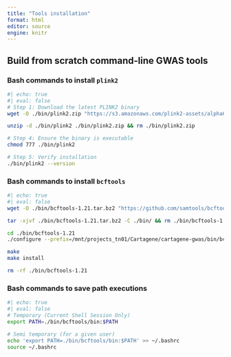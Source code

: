 ```yaml
---
title: "Tools installation"
format: html
editor: source
engine: knitr
---
```


## Build from scratch command-line GWAS tools {#sec-tools-install}

### Bash commands to install `plink2`


```bash
#| echo: true
#| eval: false
# Step 1: Download the latest PLINK2 binary
wget -O ./bin/plink2.zip "https://s3.amazonaws.com/plink2-assets/alpha6/plink2_linux_x86_64_20250129.zip" 

unzip -d ./bin/plink2 ./bin/plink2.zip && rm ./bin/plink2.zip

# Step 4: Ensure the binary is executable
chmod 777 ./bin/plink2

# Step 5: Verify installation
./bin/plink2 --version

```

### Bash commands to install `bcftools`

```bash
#| echo: true
#| eval: false
wget -O ./bin/bcftools-1.21.tar.bz2 "https://github.com/samtools/bcftools/releases/download/1.21/bcftools-1.21.tar.bz2" 

tar -xjvf ./bin/bcftools-1.21.tar.bz2 -C ./bin/ && rm ./bin/bcftools-1.21.tar.bz2

cd ./bin/bcftools-1.21
./configure --prefix=/mnt/projects_tn01/Cartagene/cartagene-gwas/bin/bcftools

make
make install

rm -rf ./bin/bcftools-1.21

```

### Bash commands to save path executions

```bash
#| echo: true
#| eval: false
# Temporary (Current Shell Session Only)
export PATH=./bin/bcftools/bin:$PATH  

# Semi temporary (for a given user)
echo 'export PATH=./bin/bcftools/bin:$PATH' >> ~/.bashrc
source ~/.bashrc
```



